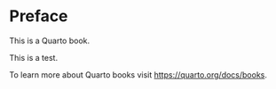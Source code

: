 # Preface {.unnumbered}

This is a Quarto book.

This is a test.

To learn more about Quarto books visit <https://quarto.org/docs/books>.
